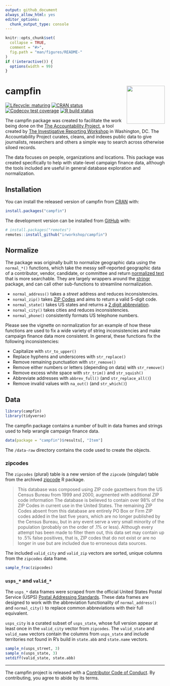 ```yaml
---
output: github_document
always_allow_html: yes
editor_options: 
  chunk_output_type: console
---
```


<!-- README.md is generated from README.Rmd. Please edit that file -->

```r
knitr::opts_chunk$set(
  collapse = TRUE,
  comment = "#>",
  fig.path = "man/figures/README-"
)
if (!interactive()) {
  options(width = 99)
}
```

# campfin <img src="man/figures/logo.png" align="right" width="120" />

<!-- badges: start -->
[![Lifecycle: maturing][life_badge]][life_link]
[![CRAN status][cran_badge]][cran_link]
[![Codecov test coverage][cov_badge]][cov_link]
[![R build status][gh_badge]][gh_link]
<!-- badges: end -->

The campfin package was created to facilitate the work being done on the 
[The Accountability Project][tap], a tool created by 
[The Investigative Reporting Workshop][irw] in Washington, DC. The
Accountability Project curates, cleans, and indexes public data to give
journalists, researchers and others a simple way to search across otherwise
siloed records. 

The data focuses on people, organizations and locations. This package was
created specifically to help with state-level campaign finance data, although
the tools included are useful in general database exploration and normalization.

## Installation

You can install the released version of campfin from [CRAN][cran] with:

```r
install.packages("campfin")
```

The development version can be installed from [GitHub][gh] with:

```r
# install.packages("remotes")
remotes::install_github("irworkshop/campfin")
```

## Normalize

The package was originally built to normalize geographic data using the
`normal_*()` functions, which take the messy self-reported geographic data of a
contributor, vendor, candidate, or committee and return [normalized text][txt]
that is more searchable. They are largely wrappers around the [stringr] package,
and can call other sub-functions to streamline normalization.

* `normal_address()` takes a _street_ address and reduces inconsistencies.
* `normal_zip()` takes [ZIP Codes][zip] and aims to return a valid 5-digit code.
* `normal_state()` takes US states and returns a [2 digit abbreviation][abbs].
* `normal_city()` takes cities and reduces inconsistencies.
* `normal_phone()` consistently formats US telephone numbers.

Please see the vignette on normalization for an example of how these functions
are used to fix a wide variety of string inconsistencies and make campaign 
finance data more consistent. In general, these functions fix the following
inconsistencies:

* Capitalize with `str_to_upper()`
* Replace hyphens and underscores with `str_replace()`
* Remove remaining punctuation with `str_remove()`
* Remove either numbers or letters (depending on data) with `str_remove()`
* Remove excess white space with `str_trim()` and `str_squish()`
* Abbreviate addresses with `abbrev_full()` (and `str_replace_all()`)
* Remove invalid values with `na_out()` (and `str_which()`)

## Data

```r
library(campfin)
library(tidyverse)
```

The campfin package contains a number of built in data frames and strings used
to help wrangle campaign finance data.

```r
data(package = "campfin")$results[, "Item"]
```

The `/data-raw` directory contains the code used to create the objects.

### zipcodes

The `zipcodes` (plural) table is a new version of the `zipcode` (singular) table
from the archived [zipcode] R package.

> This database was composed using ZIP code gazetteers from the US Census Bureau
from 1999 and 2000, augmented with additional ZIP code information The database
is believed to contain over 98% of the ZIP Codes in current use in the United
States. The remaining ZIP Codes absent from this database are entirely PO Box or
Firm ZIP codes added in the last five years, which are no longer published by
the Census Bureau, but in any event serve a very small minority of the
population (probably on the order of .1% or less). Although every attempt has
been made to filter them out, this data set may contain up to .5% false
positives, that is, ZIP codes that do not exist or are no longer in use but are
included due to erroneous data sources.

The included `valid_city` and `valid_zip` vectors are sorted, unique columns
from the `zipcodes` data frame.

```r
sample_frac(zipcodes)
```

### `usps_*` and `valid_*`

The `usps_*` data frames were scraped from the official United States Postal
Service (USPS) [Postal Addressing Standards][pub]. These data frames are
designed to work with the abbreviation functionality of `normal_address()` and
`normal_city()` to replace common abbreviations with their full equivalent.

`usps_city` is a curated subset of `usps_state`, whose full version appear at
least once in the `valid_city` vector from `zipcodes`. The `valid_state` and
`valid_name` vectors contain the columns from `usps_state` and include
territories not found in R's build in `state.abb` and `state.name` vectors.

```r
sample_n(usps_street, 3)
sample_n(usps_state, 3)
setdiff(valid_state, state.abb)
```

*****

The campfin project is released with a [Contributor Code of Conduct][coc]. By
contributing, you agree to abide by its terms.

<!-- refs: start -->
[life_badge]: https://img.shields.io/badge/lifecycle-maturing-blue.svg
[life_link]: https://lifecycle.r-lib.org/articles/stages.html
[cran_badge]: https://www.r-pkg.org/badges/version/campfin
[cran_link]: https://CRAN.R-project.org/package=campfin
[cov_badge]: https://img.shields.io/codecov/c/github/irworkshop/campfin/master.svg
[cov_link]: https://codecov.io/gh/irworkshop/campfin?branch=master
[gh_badge]: https://github.com/irworkshop/campfin/workflows/R-CMD-check/badge.svg
[gh_link]: https://github.com/irworkshop/campfin/actions
[tap]: https://www.publicaccountability.org/
[irw]: https://investigativereportingworkshop.org/
[fin]: https://en.wikipedia.org/wiki/Campaign_finance
[cran]: https://cran.r-project.org/package=campfin
[gh]: https://github.com/irworkshop/campfin
[tidyverse]: https://www.tidyverse.org/
[txt]: https://en.wikipedia.org/wiki/Text_normalization
[stringr]: https://github.com/tidyverse/stringr
[zip]: https://en.wikipedia.org/wiki/ZIP_Code 
[abbs]: https://en.wikipedia.org/wiki/List_of_U.S._state_abbreviations
[zipcode]: https://cran.r-project.org/src/contrib/Archive/zipcode/
[pub]: https://pe.usps.com/text/pub28/28apc_002.htm
[coc]: https://www.contributor-covenant.org/version/2/0/code_of_conduct.html
<!-- refs: end -->
